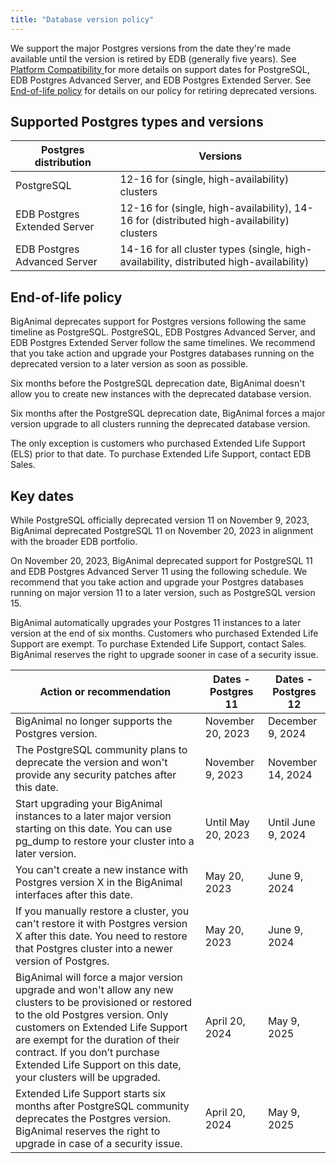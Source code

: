 ```yaml
---
title: "Database version policy"
---
```


We support the major Postgres versions from the date they're made available until the version is retired by EDB (generally five years). See [Platform Compatibility ](https://www.enterprisedb.com/platform-compatibility#epas) for more details on support dates for PostgreSQL, EDB Postgres Advanced Server, and EDB Postgres Extended Server. See [End-of-life policy](#end-of-life-policy) for details on our policy for retiring deprecated versions.

## Supported Postgres types and versions

|    Postgres distribution     |                      Versions                                                                 |
| ---------------------------- | --------------------------------------------------------------------------------------------- |
| PostgreSQL                   | 12-16 for (single, high-availability) clusters                                                |
| EDB Postgres Extended Server | 12-16 for (single, high-availability), 14-16 for (distributed high-availability) clusters     |
| EDB Postgres Advanced Server | 14-16 for all cluster types (single, high-availability, distributed high-availability)        |

## End-of-life policy

BigAnimal deprecates support for Postgres versions following the same timeline as PostgreSQL. PostgreSQL, EDB Postgres Advanced Server, and EDB Postgres Extended Server follow the same timelines. We recommend that you take action and upgrade your Postgres databases running on the deprecated version to a later version as soon as possible. 

Six months before the PostgreSQL deprecation date, BigAnimal doesn't allow you to create new instances with the deprecated database version. 

Six months after the PostgreSQL deprecation date, BigAnimal forces a major version upgrade to all clusters running the deprecated database version.

The only exception is customers who purchased Extended Life Support (ELS) prior to that date. To purchase Extended Life Support, contact EDB Sales.

## Key dates 

While PostgreSQL officially deprecated version 11 on November 9, 2023, BigAnimal deprecated PostgreSQL 11 on November 20, 2023 in alignment with the broader EDB portfolio. 

On November 20, 2023, BigAnimal deprecated support for PostgreSQL 11 and EDB Postgres Advanced Server 11 using the following schedule. We recommend that you take action and upgrade your Postgres databases running on major version 11 to a later version, such as PostgreSQL version 15.

BigAnimal automatically upgrades your Postgres 11 instances to a later version at the end of six months. Customers who purchased Extended Life Support are exempt. To purchase Extended Life Support, contact Sales. BigAnimal reserves the right to upgrade sooner in case of a security issue.

|                                                                                                                                                 Action or recommendation                                                                                                                                                  | Dates - Postgres 11 | Dates - Postgres 12 |
| ------------------------------------------------------------------------------------------------------------------------------------------------------------------------------------------------------------------------------------------------------------------------------------------------------------------------- | ------------------- | ------------------- |
| BigAnimal no longer supports the Postgres version.                                                                                                                                                                                                                                                                        | November 20, 2023   | December 9, 2024    |
| The PostgreSQL community plans to deprecate the version and won't provide any security patches after this date.                                                                                                                                                                                                           | November 9, 2023    | November 14, 2024   |
| Start upgrading your BigAnimal instances to a later major version starting on this date. You can use pg_dump to restore your cluster into a later version.                                                                                                                                                                | Until May 20, 2023  | Until June 9, 2024  |
| You can't create a new instance with Postgres version X in the BigAnimal interfaces after this date.                                                                                                                                                                                                                        | May 20, 2023        | June 9, 2024        |
| If you manually restore a cluster, you can't restore it with Postgres version X after this date. You need to restore that Postgres cluster into a newer version of Postgres.                                                                                                                                                | May 20, 2023        | June 9, 2024        |
| BigAnimal will force a major version upgrade and won't allow any new clusters to be provisioned or restored to the old Postgres version. Only customers on Extended Life Support are exempt for the duration of their contract. If you don’t purchase Extended Life Support on this date, your clusters will be upgraded. | April 20, 2024      | May 9, 2025         |
| Extended Life Support starts six months after PostgreSQL community deprecates the Postgres version. BigAnimal reserves the right to upgrade in case of a security issue.                                                                                                                                                  | April 20, 2024      | May 9, 2025         |
